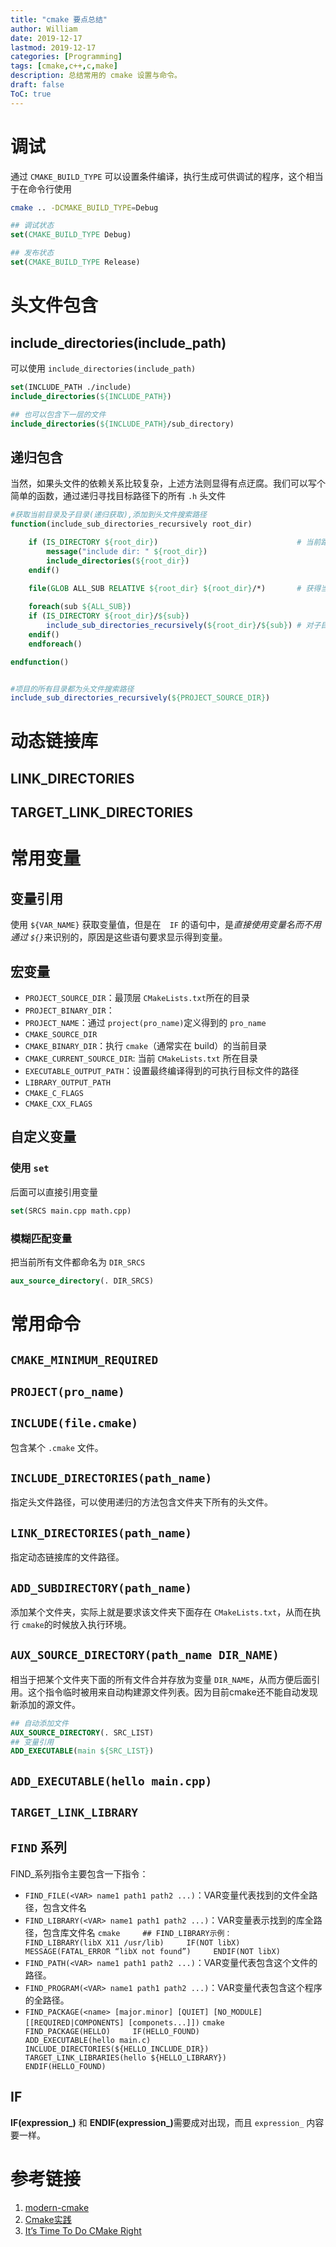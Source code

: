 ```yaml
---
title: "cmake 要点总结"
author: William
date: 2019-12-17
lastmod: 2019-12-17
categories: [Programming]
tags: [cmake,c++,c,make]
description: 总结常用的 cmake 设置与命令。 
draft: false
ToC: true
---
```


# 调试

通过 `CMAKE_BUILD_TYPE` 可以设置条件编译，执行生成可供调试的程序，这个相当于在命令行使用 

```bash
cmake .. -DCMAKE_BUILD_TYPE=Debug
```

```cmake
## 调试状态
set(CMAKE_BUILD_TYPE Debug)

## 发布状态
set(CMAKE_BUILD_TYPE Release)
```

# 头文件包含

## include_directories(include_path)

可以使用 `include_directories(include_path)`

```cmake
set(INCLUDE_PATH ./include)
include_directories(${INCLUDE_PATH})

## 也可以包含下一层的文件
include_directories(${INCLUDE_PATH}/sub_directory)
```





## 递归包含

当然，如果头文件的依赖关系比较复杂，上述方法则显得有点迂腐。我们可以写个简单的函数，通过递归寻找目标路径下的所有 `.h` 头文件

```cmake
#获取当前目录及子目录(递归获取),添加到头文件搜索路径
function(include_sub_directories_recursively root_dir)

    if (IS_DIRECTORY ${root_dir})                               # 当前路径是一个目录吗，是的话就加入到包含目录
        message("include dir: " ${root_dir})
        include_directories(${root_dir})
    endif()

    file(GLOB ALL_SUB RELATIVE ${root_dir} ${root_dir}/*)       # 获得当前目录下的所有文件，让如ALL_SUB列表中
    
    foreach(sub ${ALL_SUB})
    if (IS_DIRECTORY ${root_dir}/${sub})
        include_sub_directories_recursively(${root_dir}/${sub}) # 对子目录递归调用，包含
    endif()
    endforeach()

endfunction()


#项目的所有目录都为头文件搜索路径
include_sub_directories_recursively(${PROJECT_SOURCE_DIR})
```

# 动态链接库

## LINK_DIRECTORIES

## TARGET_LINK_DIRECTORIES



# 常用变量

## 变量引用

使用 `${VAR_NAME}` 获取变量值，但是在　`IF` 的语句中，是*直接使用变量名而不用通过 `${}`*来识别的，原因是这些语句要求显示得到变量。

## 宏变量

- `PROJECT_SOURCE_DIR`：最顶层 `CMakeLists.txt`所在的目录
- `PROJECT_BINARY_DIR`：
- `PROJECT_NAME`：通过 `project(pro_name)`定义得到的 `pro_name`
- `CMAKE_SOURCE_DIR`
- `CMAKE_BINARY_DIR`：执行 `cmake`（通常实在 build）的当前目录
- `CMAKE_CURRENT_SOURCE_DIR`: 当前 `CMakeLists.txt` 所在目录
- `EXECUTABLE_OUTPUT_PATH`：设置最终编译得到的可执行目标文件的路径
- `LIBRARY_OUTPUT_PATH`
- `CMAKE_C_FLAGS`
- `CMAKE_CXX_FLAGS`

## 自定义变量

### 使用 `set`

后面可以直接引用变量

```cmake
set(SRCS main.cpp math.cpp)
```

### 模糊匹配变量

把当前所有文件都命名为 `DIR_SRCS`

```cmake
aux_source_directory(. DIR_SRCS)
```

# 常用命令

## `CMAKE_MINIMUM_REQUIRED`

## `PROJECT(pro_name)`

## `INCLUDE(file.cmake)`

包含某个 `.cmake` 文件。

## `INCLUDE_DIRECTORIES(path_name)`

指定头文件路径，可以使用递归的方法包含文件夹下所有的头文件。

## `LINK_DIRECTORIES(path_name)`

指定动态链接库的文件路径。

## `ADD_SUBDIRECTORY(path_name)`

添加某个文件夹，实际上就是要求该文件夹下面存在 `CMakeLists.txt`，从而在执行 `cmake`的时候放入执行环境。

## `AUX_SOURCE_DIRECTORY(path_name DIR_NAME)`

相当于把某个文件夹下面的所有文件合并存放为变量 `DIR_NAME`，从而方便后面引用。这个指令临时被用来自动构建源文件列表。因为目前cmake还不能自动发现新添加的源文件。

```cmake
## 自动添加文件
AUX_SOURCE_DIRECTORY(. SRC_LIST)
## 变量引用
ADD_EXECUTABLE(main ${SRC_LIST})
```

## `ADD_EXECUTABLE(hello main.cpp)`

##  `TARGET_LINK_LIBRARY`

## `FIND` 系列

FIND_系列指令主要包含一下指令：

- `FIND_FILE(<VAR> name1 path1 path2 ...)`：VAR变量代表找到的文件全路径，包含文件名
- `FIND_LIBRARY(<VAR> name1 path1 path2 ...)`：VAR变量表示找到的库全路径，包含库文件名
    ```cmake
	## FIND_LIBRARY示例：
	FIND_LIBRARY(libX X11 /usr/lib)
	IF(NOT libX)
	MESSAGE(FATAL_ERROR “libX not found”)
	ENDIF(NOT libX)
	```
- `FIND_PATH(<VAR> name1 path1 path2 ...)`：VAR变量代表包含这个文件的路径。
- `FIND_PROGRAM(<VAR> name1 path1 path2 ...)`：VAR变量代表包含这个程序的全路径。
- `FIND_PACKAGE(<name> [major.minor] [QUIET] [NO_MODULE][[REQUIRED|COMPONENTS] [componets...]])`
    ```cmake
    FIND_PACKAGE(HELLO)
    IF(HELLO_FOUND)
    	ADD_EXECUTABLE(hello main.c)
        INCLUDE_DIRECTORIES(${HELLO_INCLUDE_DIR})
        TARGET_LINK_LIBRARIES(hello ${HELLO_LIBRARY})
    ENDIF(HELLO_FOUND)
    ```

## IF

**IF(expression_)** 和 **ENDIF(expression_)**需要成对出现，而且 `expression_` 内容要一样。

# 参考链接

1. [modern-cmake](https://cliutils.gitlab.io/modern-cmake/modern-cmake.pdf)
2. [Cmake实践](http://file.ncnynl.com/ros/CMake%20Practice.pdf)
3. [It's Time To Do CMake Right](https://pabloariasal.github.io/2018/02/19/its-time-to-do-cmake-right/)

